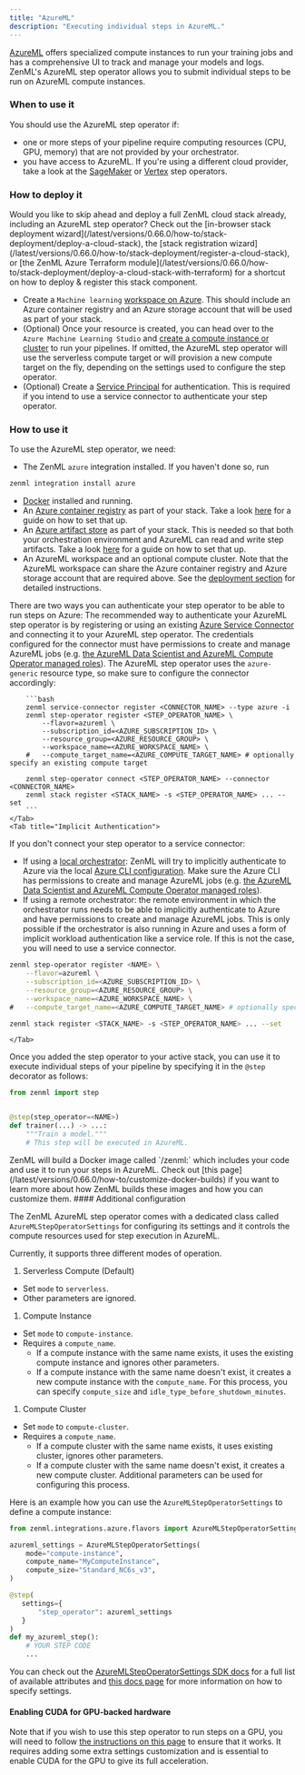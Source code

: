 ```yaml
---
title: "AzureML"
description: "Executing individual steps in AzureML."
---
```


[AzureML](https://azure.microsoft.com/en-us/products/machine-learning/) offers specialized compute instances to run your training jobs and has a comprehensive UI to track and manage your models and logs. ZenML's AzureML step operator allows you to submit individual steps to be run on AzureML compute instances.

### When to use it

You should use the AzureML step operator if:

* one or more steps of your pipeline require computing resources (CPU, GPU, memory) that are not provided by your orchestrator.
* you have access to AzureML. If you're using a different cloud provider, take a look at the [SageMaker](/latest/versions/0.66.0/stack-components/step-operators/sagemaker) or [Vertex](/latest/versions/0.66.0/stack-components/step-operators/vertex) step operators.

### How to deploy it

<Info>
    Would you like to skip ahead and deploy a full ZenML cloud stack already, including an AzureML step operator? Check out the [in-browser stack deployment wizard](/latest/versions/0.66.0/how-to/stack-deployment/deploy-a-cloud-stack), the [stack registration wizard](/latest/versions/0.66.0/how-to/stack-deployment/register-a-cloud-stack), or [the ZenML Azure Terraform module](/latest/versions/0.66.0/how-to/stack-deployment/deploy-a-cloud-stack-with-terraform) for a shortcut on how to deploy & register this stack component.
</Info>

* Create a `Machine learning` [workspace on Azure](https://docs.microsoft.com/en-us/azure/machine-learning/quickstart-create-resources). This should include an Azure container registry and an Azure storage account that will be used as part of your stack.
* (Optional) Once your resource is created, you can head over to the `Azure Machine Learning Studio` and [create a compute instance or cluster](https://learn.microsoft.com/en-us/azure/machine-learning/how-to-create-compute-instance?view=azureml-api-2&tabs=python) to run your pipelines. If omitted, the AzureML step operator will use the serverless compute target or will provision a new compute target on the fly, depending on the settings used to configure the step operator.
* (Optional) Create a [Service Principal](https://docs.microsoft.com/en-us/azure/developer/java/sdk/identity-service-principal-auth) for authentication. This is required if you intend to use a service connector to authenticate your step operator.

### How to use it

To use the AzureML step operator, we need:

* The ZenML `azure` integration installed. If you haven't done so, run

```bash
zenml integration install azure
```
* [Docker](https://www.docker.com) installed and running.
* An [Azure container registry](/latest/versions/0.66.0/stack-components/container-registries/azure) as part of your stack. Take a look [here](/latest/versions/0.66.0/stack-components/container-registries/azure#how-to-deploy-it) for a guide on how to set that up.
* An [Azure artifact store](/latest/versions/0.66.0/stack-components/artifact-stores/azure) as part of your stack. This is needed so that both your orchestration environment and AzureML can read and write step artifacts. Take a look [here](/latest/versions/0.66.0/stack-components/container-registries/azure#how-to-deploy-it) for a guide on how to set that up.
* An AzureML workspace and an optional compute cluster. Note that the AzureML workspace can share the Azure container registry and Azure storage account that are required above. See the [deployment section](/latest/versions/0.66.0/stack-components/step-operators/azureml#how-to-deploy-it) for detailed instructions.

There are two ways you can authenticate your step operator to be able to run steps on Azure:
<Tabs>
    <Tab title="Authentication via Service Connector">
        The recommended way to authenticate your AzureML step operator is by registering or using an existing [Azure Service Connector](/latest/versions/0.66.0/how-to/auth-management/azure-service-connector) and connecting it to your AzureML step operator. The credentials configured for the connector must have permissions to create and manage AzureML jobs (e.g. [the AzureML Data Scientist and AzureML Compute Operator managed roles](https://learn.microsoft.com/en-us/azure/machine-learning/how-to-assign-roles?view=azureml-api-2&tabs=team-lead)). The AzureML step operator uses the `azure-generic` resource type, so make sure to configure the connector accordingly:

        ```bash
        zenml service-connector register <CONNECTOR_NAME> --type azure -i
        zenml step-operator register <STEP_OPERATOR_NAME> \
            --flavor=azureml \
            --subscription_id=<AZURE_SUBSCRIPTION_ID> \
            --resource_group=<AZURE_RESOURCE_GROUP> \
            --workspace_name=<AZURE_WORKSPACE_NAME> \
        #   --compute_target_name=<AZURE_COMPUTE_TARGET_NAME> # optionally specify an existing compute target

        zenml step-operator connect <STEP_OPERATOR_NAME> --connector <CONNECTOR_NAME>
        zenml stack register <STACK_NAME> -s <STEP_OPERATOR_NAME> ... --set
        ```
    </Tab>
    <Tab title="Implicit Authentication">

If you don't connect your step operator to a service connector:

* If using a [local orchestrator](/latest/versions/0.66.0/stack-components/orchestrators/local): ZenML will try to implicitly authenticate to Azure via the local [Azure CLI configuration](https://learn.microsoft.com/en-us/cli/azure/authenticate-azure-cli-interactively). Make sure the Azure CLI has permissions to create and manage AzureML jobs (e.g. [the AzureML Data Scientist and AzureML Compute Operator managed roles](https://learn.microsoft.com/en-us/azure/machine-learning/how-to-assign-roles?view=azureml-api-2&tabs=team-lead)).
* If using a remote orchestrator: the remote environment in which the orchestrator runs needs to be able to implicitly authenticate to Azure and have permissions to create and manage AzureML jobs. This is only possible if the orchestrator is also running in Azure and uses a form of implicit workload authentication like a service role. If this is not the case, you will need to use a service connector.

```bash
zenml step-operator register <NAME> \
    --flavor=azureml \
    --subscription_id=<AZURE_SUBSCRIPTION_ID> \
    --resource_group=<AZURE_RESOURCE_GROUP> \
    --workspace_name=<AZURE_WORKSPACE_NAME> \
#   --compute_target_name=<AZURE_COMPUTE_TARGET_NAME> # optionally specify an existing compute target

zenml stack register <STACK_NAME> -s <STEP_OPERATOR_NAME> ... --set
```
    </Tab>
</Tabs>


Once you added the step operator to your active stack, you can use it to execute individual steps of your pipeline by specifying it in the `@step` decorator as follows:

```py
from zenml import step


@step(step_operator=<NAME>)
def trainer(...) -> ...:
    """Train a model."""
    # This step will be executed in AzureML.
```

<Info>
    ZenML will build a Docker image called `<CONTAINER_REGISTRY_URI>/zenml:<PIPELINE_NAME>` which includes your code and use it to run your steps in AzureML. Check out [this page](/latest/versions/0.66.0/how-to/customize-docker-builds) if you want to learn more about how ZenML builds these images and how you can customize them.
</Info>
#### Additional configuration

The ZenML AzureML step operator comes with a dedicated class called `AzureMLStepOperatorSettings` for configuring its settings and it controls the compute resources used for step execution in AzureML.

Currently, it supports three different modes of operation.

1. Serverless Compute (Default)
* Set `mode` to `serverless`.
* Other parameters are ignored.
1. Compute Instance
* Set `mode` to `compute-instance`.
* Requires a `compute_name`.
   * If a compute instance with the same name exists, it uses the existing compute instance and ignores other parameters.
   * If a compute instance with the same name doesn't exist, it creates a new compute instance with the `compute_name`. For this process, you can specify `compute_size` and `idle_type_before_shutdown_minutes`.
1. Compute Cluster
* Set `mode` to `compute-cluster`.
* Requires a `compute_name`.
   * If a compute cluster with the same name exists, it uses existing cluster, ignores other parameters.
   * If a compute cluster with the same name doesn't exist, it creates a new compute cluster. Additional parameters can be used for configuring this process.

Here is an example how you can use the `AzureMLStepOperatorSettings` to define a compute instance:

```py
from zenml.integrations.azure.flavors import AzureMLStepOperatorSettings

azureml_settings = AzureMLStepOperatorSettings(
    mode="compute-instance",
    compute_name="MyComputeInstance",
    compute_size="Standard_NC6s_v3",
)

@step(
   settings={
       "step_operator": azureml_settings
   }
)
def my_azureml_step():
    # YOUR STEP CODE
    ...
```

You can check out the [AzureMLStepOperatorSettings SDK docs](https://sdkdocs.zenml.io/latest/integration%5Fcode%5Fdocs/integrations-azure/#zenml.integrations.azure.flavors.azureml%5Fstep%5Foperator%5Fflavor.AzureMLStepOperatorSettings) for a full list of available attributes and [this docs page](/latest/versions/0.66.0/how-to/use-configuration-files/runtime-configuration) for more information on how to specify settings.

#### Enabling CUDA for GPU-backed hardware

Note that if you wish to use this step operator to run steps on a GPU, you will need to follow [the instructions on this page](/latest/versions/0.66.0/how-to/training-with-gpus) to ensure that it works. It requires adding some extra settings customization and is essential to enable CUDA for the GPU to give its full acceleration.
